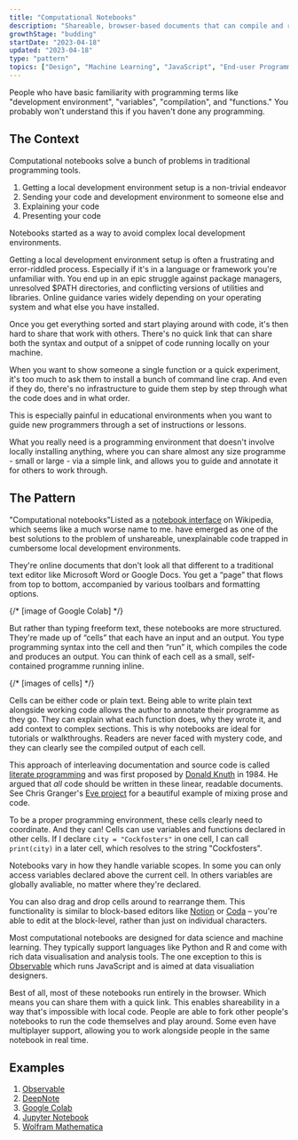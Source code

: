 ```yaml
---
title: "Computational Notebooks"
description: "Shareable, browser-based documents that can compile and run code"
growthStage: "budding"
startDate: "2023-04-18"
updated: "2023-04-18"
type: "pattern"
topics: ["Design", "Machine Learning", "JavaScript", "End-user Programming"]
---
```


<AssumedAudience>
  People who have basic familiarity with programming terms like "development environment", "variables", "compilation", and "functions." You probably won't understand this if you haven't done any programming.
</AssumedAudience>

<Spacer size="small" />

<h2 className="micro">The Context</h2>

Computational notebooks solve a bunch of problems in traditional programming tools.

1. Getting a local development environment setup is a non-trivial endeavor
2. Sending your code and development environment to someone else and 
3. Explaining your code
4. Presenting your code

Notebooks started as a way to avoid complex local development environments.

Getting a local development environment setup is often a frustrating and error-riddled process. Especially if it's in a language or framework you're unfamiliar with. You end up in an epic struggle against package managers, unresolved $PATH directories, and conflicting versions of utilities and libraries. Online guidance varies widely depending on your operating system and what else you have installed.

Once you get everything sorted and start playing around with code, it's then hard to share that work with others. There's no quick link that can share both the syntax and output of a snippet of code running locally on your machine.

When you want to show someone a single function or a quick experiment, it's too much to ask them to install a bunch of command line crap. And even if they do, there's no infrastructure to guide them step by step through what the code does and in what order.

This is especially painful in educational environments when you want to guide new programmers through a set of instructions or lessons.

What you really need is a programming environment that doesn't involve locally installing anything, where you can share almost any size programme - small or large - via a simple link, and allows you to guide and annotate it for others to work through.

<Spacer size="small" />

<h2 className="micro">The Pattern</h2>

"Computational notebooks"<Footnote idName={1}>Listed as a [notebook interface](https://en.wikipedia.org/wiki/Notebook_interface) on Wikipedia, which seems like a much worse name to me.</Footnote> have emerged as one of the best solutions to the problem of unshareable, unexplainable code trapped in cumbersome local development environments.

They're online documents that don't look all that different to a traditional text editor like Microsoft Word or Google Docs. You get a “page” that flows from top to bottom, accompanied by various toolbars and formatting options.

{/* [image of Google Colab] */}

But rather than typing freeform text, these notebooks are more structured. They're made up of “cells” that each have an input and an output. You type programming syntax into the cell and then “run” it, which compiles the code and produces an output. You can think of each cell as a small, self-contained programme running inline.

{/* [images of cells] */}

Cells can be either code or plain text. Being able to write plain text alongside working code allows the author to annotate their programme as they go. They can explain what each function does, why they wrote it, and add context to complex sections. This is why notebooks are ideal for tutorials or walkthroughs. Readers are never faced with mystery code, and they can clearly see the compiled output of each cell.

This approach of interleaving documentation and source code is called [literate programming](https://en.wikipedia.org/wiki/Literate_programming) and was first proposed by [Donald Knuth](https://en.wikipedia.org/wiki/Donald_Knuth) in <YearsAgo>1984</YearsAgo>. He argued that _all_ code should be written in these linear, readable documents. See Chris Granger's [Eve project](https://witheve.com/) for a beautiful example of mixing prose and code.

To be a proper programming environment, these cells clearly need to coordinate. And they can! Cells can use variables and functions declared in other cells. If I declare `city = "Cockfosters"` in one cell, I can call `print(city)` in a later cell, which resolves to the string "Cockfosters".

Notebooks vary in how they handle variable scopes. In some you can only access variables declared above the current cell. In others variables are globally avaliable, no matter where they're declared.

You can also drag and drop cells around to rearrange them. This functionality is similar to block-based editors like [Notion](https://www.notion.so/) or [Coda](https://coda.io/) – you're able to edit at the block-level, rather than just on individual characters.

Most computational notebooks are designed for data science and machine learning. They typically support languages like Python and R and come with rich data visualisation and analysis tools. The one exception to this is [Observable](https://observablehq.com/) which runs JavaScript and is aimed at data visualiation designers.

Best of all, most of these notebooks run entirely in the browser. Which means you can share them with a quick link. This enables shareability in a way that's impossible with local code. People are able to fork other people's notebooks to run the code themselves and play around. Some even have multiplayer support, allowing you to work alongside people in the same notebook in real time.

<Spacer size="small"/>

<h2 className="micro">Examples</h2>

1. [Observable](https://observablehq.com/)
2. [DeepNote](https://deepnote.com/)
3. [Google Colab](https://colab.research.google.com/notebooks/intro.ipynb)
4. [Jupyter Notebook](https://jupyter.org/)
5. [Wolfram Mathematica](https://www.wolfram.com/mathematica/)


